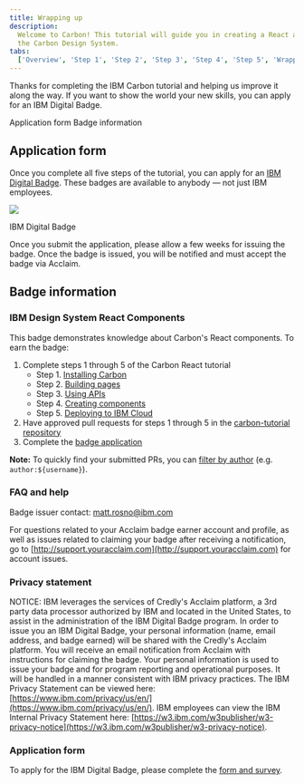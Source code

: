 ```yaml
---
title: Wrapping up
description:
  Welcome to Carbon! This tutorial will guide you in creating a React app with
  the Carbon Design System.
tabs:
  ['Overview', 'Step 1', 'Step 2', 'Step 3', 'Step 4', 'Step 5', 'Wrapping up']
---
```


<PageDescription>

Thanks for completing the IBM Carbon tutorial and helping us improve it along
the way. If you want to show the world your new skills, you can apply for an IBM
Digital Badge.

</PageDescription>

<AnchorLinks>

<AnchorLink>Application form</AnchorLink>
<AnchorLink>Badge information</AnchorLink>

</AnchorLinks>

## Application form

Once you complete all five steps of the tutorial, you can apply for an
[IBM Digital Badge](https://www.surveygizmo.com/s3/5163103/IBM-Carbon-Design-System-Developer-Essentials-React-v2).
These badges are available to anybody — not just IBM employees.

<Row>
<Column colLg={8}>

![](/images/carbon-badge.png)

<Caption>IBM Digital Badge</Caption>

</Column>
</Row>

Once you submit the application, please allow a few weeks for issuing the badge.
Once the badge is issued, you will be notified and must accept the badge via
Acclaim.

## Badge information

### IBM Design System React Components

This badge demonstrates knowledge about Carbon's React components. To earn the
badge:

1. Complete steps 1 through 5 of the Carbon React tutorial
   - Step 1. [Installing Carbon](/developing/react-tutorial/step-1)
   - Step 2. [Building pages](/developing/react-tutorial/step-2)
   - Step 3. [Using APIs](/developing/react-tutorial/step-3)
   - Step 4. [Creating components](/developing/react-tutorial/step-4)
   - Step 5. [Deploying to IBM Cloud](/developing/react-tutorial/step-5)
2. Have approved pull requests for steps 1 through 5 in the
   [carbon-tutorial repository](https://github.com/carbon-design-system/carbon-tutorial)
3. Complete the
   [badge application](https://www.surveygizmo.com/s3/5163103/IBM-Carbon-Design-System-Developer-Essentials-React-v2)

<InlineNotification>

**Note:** To quickly find your submitted PRs, you can
[filter by author](https://github.com/carbon-design-system/carbon-tutorial/pulls?utf8=%E2%9C%93&q=author%3Ausername)
(e.g. `author:${username}`).

</InlineNotification>

### FAQ and help

Badge issuer contact: matt.rosno@ibm.com

For questions related to your Acclaim badge earner account and profile, as well
as issues related to claiming your badge after receiving a notification, go to
[http://support.youracclaim.com](http://support.youracclaim.com) for account
issues.

### Privacy statement

NOTICE: IBM leverages the services of Credly's Acclaim platform, a 3rd party
data processor authorized by IBM and located in the United States, to assist in
the administration of the IBM Digital Badge program. In order to issue you an
IBM Digital Badge, your personal information (name, email address, and badge
earned) will be shared with the Credly's Acclaim platform. You will receive an
email notification from Acclaim with instructions for claiming the badge. Your
personal information is used to issue your badge and for program reporting and
operational purposes. It will be handled in a manner consistent with IBM privacy
practices. The IBM Privacy Statement can be viewed here:
[https://www.ibm.com/privacy/us/en/](https://www.ibm.com/privacy/us/en/). IBM
employees can view the IBM Internal Privacy Statement here:
[https://w3.ibm.com/w3publisher/w3-privacy-notice](https://w3.ibm.com/w3publisher/w3-privacy-notice).

### Application form

To apply for the IBM Digital Badge, please complete the
[form and survey](https://www.surveygizmo.com/s3/5163103/IBM-Carbon-Design-System-Developer-Essentials-React-v2).
